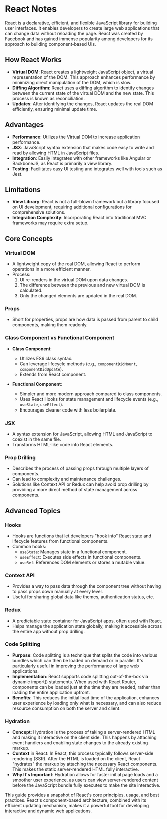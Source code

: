 # React Notes

React is a declarative, efficient, and flexible JavaScript library for building user interfaces. It enables developers to create large web applications that can change data without reloading the page. React was created by Facebook and has gained immense popularity among developers for its approach to building component-based UIs.

## How React Works

- **Virtual DOM**: React creates a lightweight JavaScript object, a virtual representation of the DOM. This approach enhances performance by minimizing direct manipulation of the DOM, which is slow.
- **Diffing Algorithm**: React uses a diffing algorithm to identify changes between the current state of the virtual DOM and the new state. This process is known as reconciliation.
- **Updates**: After identifying the changes, React updates the real DOM efficiently, ensuring minimal update time.

## Advantages

- **Performance**: Utilizes the Virtual DOM to increase application performance.
- **JSX**: JavaScript syntax extension that makes code easy to write and read by allowing HTML in JavaScript files.
- **Integration**: Easily integrates with other frameworks like Angular or BackboneJS, as React is primarily a view library.
- **Testing**: Facilitates easy UI testing and integrates well with tools such as Jest.

## Limitations

- **View Library**: React is not a full-blown framework but a library focused on UI development, requiring additional configurations for comprehensive solutions.
- **Integration Complexity**: Incorporating React into traditional MVC frameworks may require extra setup.

## Core Concepts

### Virtual DOM

- A lightweight copy of the real DOM, allowing React to perform operations in a more efficient manner.
- Process:
  1. UI re-renders in the virtual DOM upon data changes.
  2. The difference between the previous and new virtual DOM is calculated.
  3. Only the changed elements are updated in the real DOM.

### Props

- Short for properties, props are how data is passed from parent to child components, making them readonly.

### Class Component vs Functional Component

- **Class Component**:

  - Utilizes ES6 class syntax.
  - Can leverage lifecycle methods (e.g., `componentDidMount`, `componentDidUpdate`).
  - Extends from React component.

- **Functional Component**:
  - Simpler and more modern approach compared to class components.
  - Uses React Hooks for state management and lifecycle events (e.g., `useState`, `useEffect`).
  - Encourages cleaner code with less boilerplate.

### JSX

- A syntax extension for JavaScript, allowing HTML and JavaScript to coexist in the same file.
- Transforms HTML-like code into React elements.

### Prop Drilling

- Describes the process of passing props through multiple layers of components.
- Can lead to complexity and maintenance challenges.
- Solutions like Context API or Redux can help avoid prop drilling by providing a more direct method of state management across components.

## Advanced Topics

### Hooks

- Hooks are functions that let developers "hook into" React state and lifecycle features from functional components.
- Common hooks:
  - `useState`: Manages state in a functional component.
  - `useEffect`: Executes side effects in functional components.
  - `useRef`: References DOM elements or stores a mutable value.

### Context API

- Provides a way to pass data through the component tree without having to pass props down manually at every level.
- Useful for sharing global data like themes, authentication status, etc.

### Redux

- A predictable state container for JavaScript apps, often used with React.
- Helps manage the application state globally, making it accessible across the entire app without prop drilling.

### Code Splitting

- **Purpose**: Code splitting is a technique that splits the code into various bundles which can then be loaded on demand or in parallel. It's particularly useful in improving the performance of large web applications.
- **Implementation**: React supports code splitting out-of-the-box via dynamic import() statements. When used with React Router, components can be loaded just at the time they are needed, rather than loading the entire application upfront.
- **Benefits**: This reduces the initial load time of the application, enhances user experience by loading only what is necessary, and can also reduce resource consumption on both the server and client.

### Hydration

- **Concept**: Hydration is the process of taking a server-rendered HTML and making it interactive on the client side. This happens by attaching event handlers and enabling state changes to the already existing markup.
- **Context** in React: In React, this process typically follows server-side rendering (SSR). After the HTML is loaded on the client, React "hydrates" the markup by attaching the necessary React components. This makes the static server-rendered HTML fully interactive.
- **Why It's Important**: Hydration allows for faster initial page loads and a smoother user experience, as users can view server-rendered content before the JavaScript bundle fully executes to make the site interactive.

This guide provides a snapshot of React's core principles, usage, and best practices. React's component-based architecture, combined with its efficient updating mechanism, makes it a powerful tool for developing interactive and dynamic web applications.
